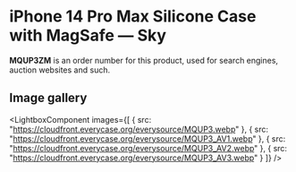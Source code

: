 
# iPhone 14 Pro Max Silicone Case with MagSafe — Sky

<Callout type='info' emoji='👉🏻'>**MQUP3ZM** is an order number for this product, used for search engines, auction websites and such.</Callout>

## Image gallery

<LightboxComponent
    images={[
      {
        src: "https://cloudfront.everycase.org/everysource/MQUP3.webp"
      },
      {
        src: "https://cloudfront.everycase.org/everysource/MQUP3_AV1.webp"
      },
      {
        src: "https://cloudfront.everycase.org/everysource/MQUP3_AV2.webp"
      },
      {
        src: "https://cloudfront.everycase.org/everysource/MQUP3_AV3.webp"
      }
    ]}
  />
